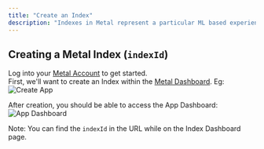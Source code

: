 ```yaml
---
title: "Create an Index"
description: "Indexes in Metal represent a particular ML based experience (eg Video Ranking)."
---
```


## Creating a Metal Index (`indexId`)

Log into your [Metal Account](https://app.getmetal.io/login) to get started.<br />
First, we'll want to create an Index within the [Metal Dashboard](https://app.getmetal.io). Eg:
![Create App](/images/create-app.png)

After creation, you should be able to access the App Dashboard:
![App Dashboard](/images/app-dash.png)

Note: You can find the `indexId` in the URL while on the Index Dashboard page.
